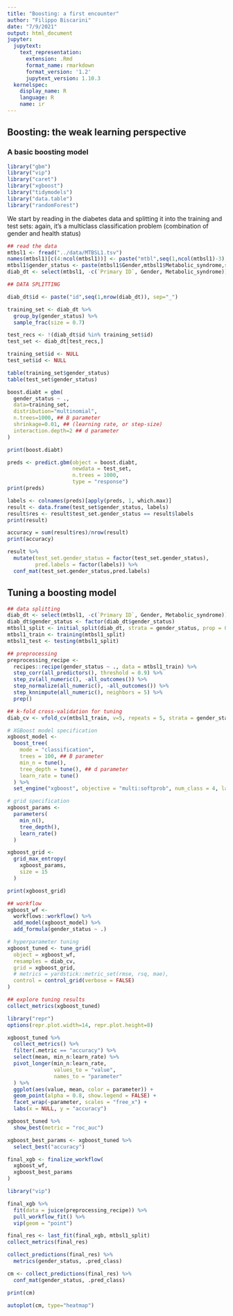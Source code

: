 ```yaml
---
title: "Boosting: a first encounter"
author: "Filippo Biscarini"
date: "7/9/2021"
output: html_document
jupyter:
  jupytext:
    text_representation:
      extension: .Rmd
      format_name: rmarkdown
      format_version: '1.2'
      jupytext_version: 1.10.3
  kernelspec:
    display_name: R
    language: R
    name: ir
---
```


## Boosting: the weak learning perspective
### A basic boosting model

```r
library("gbm")
library("vip")
library("caret")
library("xgboost")
library("tidymodels")
library("data.table")
library("randomForest")
```

We start by reading in the diabetes data and splitting it into the training and test sets: again, it's a multiclass classification problem (combination of gender and health status)

```r
## read the data
mtbsl1 <- fread("../data/MTBSL1.tsv")
names(mtbsl1)[c(4:ncol(mtbsl1))] <- paste("mtbl",seq(1,ncol(mtbsl1)-3), sep = "_")
mtbsl1$gender_status <- paste(mtbsl1$Gender,mtbsl1$Metabolic_syndrome,sep="_")
diab_dt <- select(mtbsl1, -c(`Primary ID`, Gender, Metabolic_syndrome))
```

```r
## DATA SPLITTING

diab_dt$id <- paste("id",seq(1,nrow(diab_dt)), sep="_")

training_set <- diab_dt %>%
  group_by(gender_status) %>%
  sample_frac(size = 0.7)

test_recs <- !(diab_dt$id %in% training_set$id)
test_set <- diab_dt[test_recs,]

training_set$id <- NULL
test_set$id <- NULL

table(training_set$gender_status)
table(test_set$gender_status)
```

```r
boost.diabt = gbm(
  gender_status ~ ., 
  data=training_set, 
  distribution="multinomial",
  n.trees=1000, ## B parameter
  shrinkage=0.01, ## (learning rate, or step-size)
  interaction.depth=2 ## d parameter 
)

print(boost.diabt)
```

```r
preds <- predict.gbm(object = boost.diabt,
                     newdata = test_set,
                     n.trees = 1000,
                     type = "response")
print(preds)
```

```r
labels <- colnames(preds)[apply(preds, 1, which.max)]
result <- data.frame(test_set$gender_status, labels)
result$res <- result$test_set.gender_status == result$labels
print(result)
```

```r
accuracy = sum(result$res)/nrow(result)
print(accuracy)
```

```r
result %>%
  mutate(test_set.gender_status = factor(test_set.gender_status),
         pred.labels = factor(labels)) %>%
  conf_mat(test_set.gender_status,pred.labels)
```

## Tuning a boosting model

```r
## data splitting
diab_dt <- select(mtbsl1, -c(`Primary ID`, Gender, Metabolic_syndrome))
diab_dt$gender_status <- factor(diab_dt$gender_status)
mtbsl1_split <- initial_split(diab_dt, strata = gender_status, prop = 0.7)
mtbsl1_train <- training(mtbsl1_split)
mtbsl1_test <- testing(mtbsl1_split)
```

```r
## preprocessing
preprocessing_recipe <-
  recipes::recipe(gender_status ~ ., data = mtbsl1_train) %>%
  step_corr(all_predictors(), threshold = 0.9) %>%
  step_zv(all_numeric(), -all_outcomes()) %>%
  step_normalize(all_numeric(), -all_outcomes()) %>%
  step_knnimpute(all_numeric(), neighbors = 5) %>%
  prep()
```

```r
## k-fold cross-validation for tuning
diab_cv <- vfold_cv(mtbsl1_train, v=5, repeats = 5, strata = gender_status)
```

```r
# XGBoost model specification
xgboost_model <- 
  boost_tree(
    mode = "classification",
    trees = 100, ## B parameter
    min_n = tune(),
    tree_depth = tune(), ## d parameter
    learn_rate = tune() 
  ) %>%
  set_engine("xgboost", objective = "multi:softprob", num_class = 4, lambda=0, alpha=1, verbose=0)
```

```r
# grid specification
xgboost_params <- 
  parameters(
    min_n(),
    tree_depth(),
    learn_rate()
  )

xgboost_grid <- 
  grid_max_entropy(
    xgboost_params, 
    size = 15
  )

print(xgboost_grid)
```

```r
## workflow
xgboost_wf <- 
  workflows::workflow() %>%
  add_model(xgboost_model) %>% 
  add_formula(gender_status ~ .)
```

```r
# hyperparameter tuning
xgboost_tuned <- tune_grid(
  object = xgboost_wf,
  resamples = diab_cv,
  grid = xgboost_grid,
  # metrics = yardstick::metric_set(rmse, rsq, mae),
  control = control_grid(verbose = FALSE)
)
```

```r
## explore tuning results
collect_metrics(xgboost_tuned)
```

```r
library("repr")
options(repr.plot.width=14, repr.plot.height=8)

xgboost_tuned %>%
  collect_metrics() %>%
  filter(.metric == "accuracy") %>%
  select(mean, min_n:learn_rate) %>%
  pivot_longer(min_n:learn_rate,
               values_to = "value",
               names_to = "parameter"
  ) %>%
  ggplot(aes(value, mean, color = parameter)) +
  geom_point(alpha = 0.8, show.legend = FALSE) +
  facet_wrap(~parameter, scales = "free_x") +
  labs(x = NULL, y = "accuracy")
```

```r
xgboost_tuned %>%
  show_best(metric = "roc_auc")
```

```r
xgboost_best_params <- xgboost_tuned %>%
  select_best("accuracy")

final_xgb <- finalize_workflow(
  xgboost_wf,
  xgboost_best_params
)
```

```r
library("vip")

final_xgb %>%
  fit(data = juice(preprocessing_recipe)) %>%
  pull_workflow_fit() %>%
  vip(geom = "point")
```

```r
final_res <- last_fit(final_xgb, mtbsl1_split)
collect_metrics(final_res)

collect_predictions(final_res) %>%
  metrics(gender_status, .pred_class)

```

```r
cm <- collect_predictions(final_res) %>%
  conf_mat(gender_status, .pred_class)

print(cm)
```

```r
autoplot(cm, type="heatmap")
```

